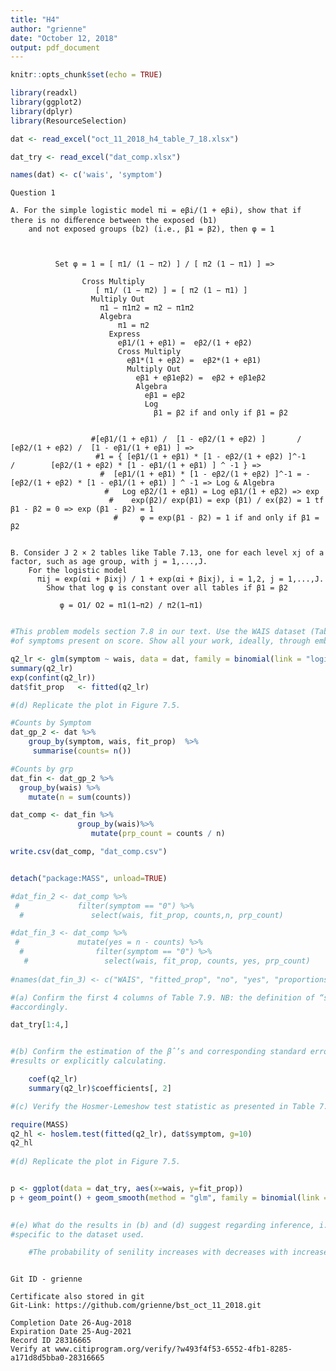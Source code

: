```yaml
---
title: "H4"
author: "grienne"
date: "October 12, 2018"
output: pdf_document
---
```


```r
knitr::opts_chunk$set(echo = TRUE)
```

```r
library(readxl)
library(ggplot2)
library(dplyr)
library(ResourceSelection)

dat <- read_excel("oct_11_2018_h4_table_7_18.xlsx")

dat_try <- read_excel("dat_comp.xlsx")

names(dat) <- c('wais', 'symptom')

```

```Question

Question 1

A. For the simple logistic model πi = eβi/(1 + eβi), show that if there is no diﬀerence between the exposed (b1)
    and not exposed groups (b2) (i.e., β1 = β2), then φ = 1
      
       
    
          Set φ = 1 = [ π1/ (1 − π2) ] / [ π2 (1 − π1) ] =>
                
                Cross Multiply   
                   [ π1/ (1 − π2) ] = [ π2 (1 − π1) ]
                  Multiply Out
                    π1 − π1π2 = π2 − π1π2
                    Algebra
                        π1 = π2
                      Express
                        eβ1/(1 + eβ1) =  eβ2/(1 + eβ2)
                        Cross Multiply
                          eβ1*(1 + eβ2) =  eβ2*(1 + eβ1)
                          Multiply Out 
                            eβ1 + eβ1eβ2) =  eβ2 + eβ1eβ2
                            Algebra
                              eβ1 = eβ2
                              Log
                                β1 = β2 if and only if β1 = β2
                          
                          
                  #[eβ1/(1 + eβ1) /  [1 - eβ2/(1 + eβ2) ]       /        [eβ2/(1 + eβ2) /  [1 - eβ1/(1 + eβ1) ] =>
                   #1 = { [eβ1/(1 + eβ1) * [1 - eβ2/(1 + eβ2) ]^-1       /        [eβ2/(1 + eβ2) * [1 - eβ1/(1 + eβ1) ] ^ -1 } =>
                    #  [eβ1/(1 + eβ1) * [1 - eβ2/(1 + eβ2) ]^-1 = -[eβ2/(1 + eβ2) * [1 - eβ1/(1 + eβ1) ] ^ -1 => Log & Algebra
                     #   Log eβ2/(1 + eβ1) = Log eβ1/(1 + eβ2) => exp
                      #    exp(β2)/ exp(β1) = exp (β1) / ex(β2) = 1 tf β1 - β2 = 0 => exp (β1 - β2) = 1
                       #     φ = exp(β1 - β2) = 1 if and only if β1 = β2
            
      
B. Consider J 2 × 2 tables like Table 7.13, one for each level xj of a factor, such as age group, with j = 1,...,J. 
    For the logistic model
      πij = exp(αi + βixj) / 1 + exp(αi + βixj), i = 1,2, j = 1,...,J.
        Show that log φ is constant over all tables if β1 = β2   

           φ = O1/ O2 = π1(1−π2) / π2(1−π1)
        
```

```r
#This problem models section 7.8 in our text. Use the WAIS dataset (Table 7.8) and conduct logisitic regression
#of symptoms present on score. Show all your work, ideally, through embedded code and interpreted results.

q2_lr <- glm(symptom ~ wais, data = dat, family = binomial(link = "logit"))
summary(q2_lr)
exp(confint(q2_lr))
dat$fit_prop   <- fitted(q2_lr)

#(d) Replicate the plot in Figure 7.5.

#Counts by Symptom
dat_gp_2 <- dat %>%
    group_by(symptom, wais, fit_prop)  %>%
     summarise(counts= n())

#Counts by grp
dat_fin <- dat_gp_2 %>%
  group_by(wais) %>%
    mutate(n = sum(counts))

dat_comp <- dat_fin %>% 
               group_by(wais)%>% 
                  mutate(prp_count = counts / n)

write.csv(dat_comp, "dat_comp.csv")


detach("package:MASS", unload=TRUE)

#dat_fin_2 <- dat_comp %>%
 #             filter(symptom == "0") %>%
  #               select(wais, fit_prop, counts,n, prp_count)

#dat_fin_3 <- dat_comp %>%
 #             mutate(yes = n - counts) %>%
  #                filter(symptom == "0") %>%
   #                 select(wais, fit_prop, counts, yes, prp_count)
            
#names(dat_fin_3) <- c("WAIS", "fitted_prop", "no", "yes", "proportions")

#(a) Confirm the first 4 columns of Table 7.9. NB: the definition of “success” appears to have flip-flopped. Plan
#accordingly.

dat_try[1:4,]


#(b) Confirm the estimation of the βˆ’s and corresponding standard errors by extracting from your logistic regression
#results or explicitly calculating.

    coef(q2_lr)
    summary(q2_lr)$coefficients[, 2]

#(c) Verify the Hosmer-Lemeshow test statistic as presented in Table 7.10.

require(MASS)
q2_hl <- hoslem.test(fitted(q2_lr), dat$symptom, g=10)
q2_hl    
    
#(d) Replicate the plot in Figure 7.5.


p <- ggplot(data = dat_try, aes(x=wais, y=fit_prop))
p + geom_point() + geom_smooth(method = "glm", family = binomial(link = 'logit'), se= FALSE)

    
#(e) What do the results in (b) and (d) suggest regarding inference, i.e., what do you conclude? Use verbiage
#specific to the dataset used.

    #The probability of senility increases with decreases with increased WAIS score.



```




```Question

Git ID - grienne

```

```Question

Certificate also stored in git
Git-Link: https://github.com/grienne/bst_oct_11_2018.git

Completion Date 26-Aug-2018
Expiration Date 25-Aug-2021
Record ID 28316665
Verify at www.citiprogram.org/verify/?w493f4f53-6552-4fb1-8285-a171d8d5bba0-28316665
```